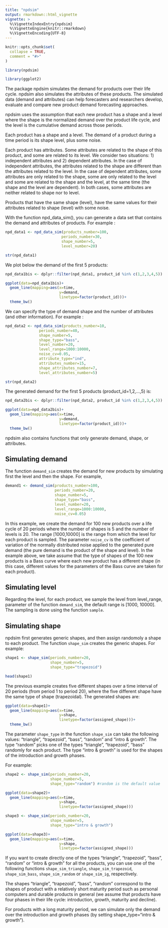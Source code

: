 ```yaml
---
title: "npdsim"
output: rmarkdown::html_vignette
vignette: >
  %\VignetteIndexEntry{npdsim}
  %\VignetteEngine{knitr::rmarkdown}
  %\VignetteEncoding{UTF-8}
---
```


```r
knitr::opts_chunk$set(
  collapse = TRUE,
  comment = "#>"
)
```

```r
library(npdsim)
```

```r
library(ggplot2)
```

The package npdsim simulates the demand for products over their life cycle. npdsim also simulates the attributes of these products. The simulated data (demand and attributes) can help forecasters and researchers develop, evaluate and compare new product demand forecasting approaches.

npdsim uses the assumption that each new product has a shape and a level where the shape is the normalized demand over the product life cycle, and the level is the cumulative demand across those periods.

Each product has a shape and a level. The demand of a product during a time period is its shape \times level, plus some noise.

Each product has attributes. Some attributes are related to the shape of this product, and some are related to its level. We consider two situations: 1) independent attributes and 2) dependent attributes. In the case of independent attributes, the attributes related to the shape are different than the attributes related to the level. In the case of dependent attributes, some attributes are only related to the shape, some are only related to the level and some are related to the shape and the level, at the same time (the shape and the level are dependent). In both cases, some attributes are neither related to shape nor to level.

Products that have the same shape (level), have the same values for their attributes related to shape (level) with some noise.

With the function npd_data_sim(), you can generate a data set that contains the demand and attributes of products. For example :

```r
npd_data1 <- npd_data_sim(products_number=100,
                         periods_number=30,
                         shape_number=5,
                         level_number=20)

str(npd_data1)

```

We plot below the demand of the first 5 products:

```r

npd_data1bis <- dplyr::filter(npd_data1, product_id %in% c(1,2,3,4,5))

ggplot(data=npd_data1bis)+
  geom_line(mapping=aes(x=time, 
                        y=demand,
                        linetype=factor(product_id)))+
  theme_bw()
```

We can specify the type of demand shape and the number of attributes (and other information). For example :


```r

npd_data2 <- npd_data_sim(products_number=10,
               periods_number=40,
               shape_number=5,
               shape_type="bass",
               level_number=20,
               level_range=1000:10000,
               noise_cv=0.05,
               attribute_type="ind",
               attributes_number=15,
               shape_attributes_number=7,
               level_attributes_number=5)

str(npd_data2)

```


The generated demand for the first 5 products (product_id=1,2,...,5) is:

```r

npd_data2bis <- dplyr::filter(npd_data2, product_id %in% c(1,2,3,4,5))

ggplot(data=npd_data2bis)+
  geom_line(mapping=aes(x=time, 
                        y=demand,
                        linetype=factor(product_id)))+
  theme_bw()
```


npdsim also contains functions that only generate demand, shape, or attributes.

## Simulating demand

The function `demand_sim` creates the demand for new products by simulating first the level and then the shape. For example, 

```r
demand1 <- demand_sim(products_number=100,
                      periods_number=20,
                      shape_number=5, 
                      shape_type="bass", 
                      level_number=20,
                      level_range=1000:10000,
                      noise_cv=0.05)
```

In this example, we create the demand for 100 new products over a life cycle of 20 periods where the number of shapes is 5 and the number of levels is 20. The range [1000,10000] is the range from which the level for each product is sampled. The parameter `noise_cv` is the coefficient of variation of the normally distributed noise applied to the generated pure demand (the pure demand is the product of the shape and level). In the example above, we take assume that the type of shapes of the 100 new products is a Bass curve where each new product has a different shape (in this case, different values for the parameters of the Bass curve are taken for each product).

## Simulating level

Regarding the level, for each product, we sample the level from level_range, parameter of the function `demand_sim`, the default range is [1000, 10000]. The sampling is done using the function `sample`. 

## Simulating shape

npdsim first generates generic shapes, and then assign randomoly a shape to each product. The function `shape_sim` creates the generic shapes. For example:

```r
shape1 <- shape_sim(periods_number=20,
                    shape_number=5,
                    shape_type="trapezoid")

head(shape1)
```

The previous example creates five different shapes over a time interval of 20 periods (from period 1 to period 20), where the five different shape have the same type of shape (trapezoidal). The generated shapes are:

```r
ggplot(data=shape1)+
  geom_line(mapping=aes(x=time, 
                        y=shape,
                        linetype=factor(assigned_shape)))+
  theme_bw()
```

The parameter `shape_type` in the function `shape_sim` can take the following values: "triangle", "trapezoid", "bass", "random" and "intro & growth". The type "random" picks one of the types "triangle", "trapezoid", "bass" randomly for each product. The type "intro & growth" is used for the shapes of the introduction and growth phases.

For example:

```r
shape2 <- shape_sim(periods_number=20,
                    shape_number=5,
                    shape_type="random") #random is the default value

```


```r
ggplot(data=shape2)+
  geom_line(mapping=aes(x=time, 
                        y=shape,
                        linetype=factor(assigned_shape)))
```

```r
shape3 <- shape_sim(periods_number=20,
                    shape_number=5,
                    shape_type="intro & growth")

```


```r
ggplot(data=shape3)+
  geom_line(mapping=aes(x=time, 
                        y=shape,
                        linetype=factor(assigned_shape)))
```

If you want to create directly one of the types "triangle", "trapezoid", "bass", "random" or "intro & growth" for all the products, you can use one of the following functions `shape_sim_triangle`, `shape_sim_trapezoid`, `shape_sim_bass`, `shape_sim_random` or `shape_sim_ig`, respectively.

The shapes "triangle", "trapezoid", "bass", "random" correspond to the shapes of product with a relatively short maturity period such as personal computers and durable products in general (we assume that products have four phases in their life cycle: introduction, growth, maturity and decline).

For products with a long maturity period, we can simulate only the demand over the introduction and growth phases (by setting shape_type="intro & growth").
